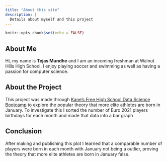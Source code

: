 ```yaml
---
title: "About this site"
description: |
  Details about myself and this project
---
```


```r
knitr::opts_chunk$set(echo = FALSE)
```
## About Me
Hi, my name is **Tejas Mundhe** and I am an incoming freshman at Walnut Hills High School. I enjoy playing soccer and swimming as well as having a passion for computer science.

## About the Project
This project was made through [Kane’s Free High School Data Science Bootcamp](https://bootcamp.davidkane.info) to explore the popular theory that more elite athletes are born in January. To investigate this I sorted the number of Euro 2021 players birthdays for each month and made that data into a bar graph

## Conclusion
After making and publishing this plot I learned that a comparable number of players were born in each month with January not being a outlier, proving the theory that more elite athletes are born in January false.
